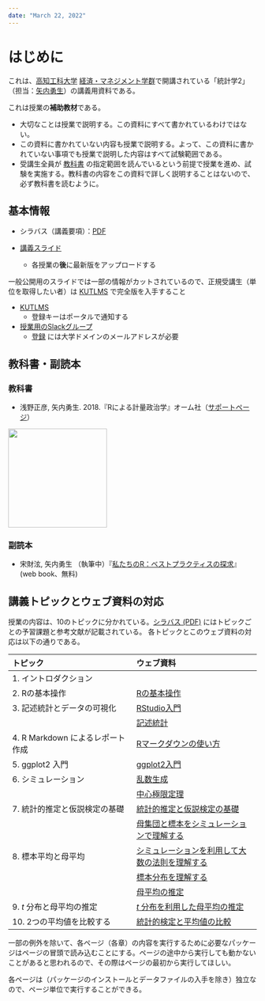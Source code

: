 ```yaml
---
date: "March 22, 2022"
---
```


# はじめに

これは、[高知工科大学](https://www.kochi-tech.ac.jp/) [経済・マネジメント学群](https://www.kochi-tech.ac.jp/academics/mng/)で開講されている「統計学2」（担当：[矢内勇生](https://yukiyanai.github.io/)）の講義用資料である。


:::callout-warning
これは授業の**補助教材**である。

- 大切なことは授業で説明する。この資料にすべて書かれているわけではない。
- この資料に書かれていない内容も授業で説明する。よって、この資料に書かれていない事項でも授業で説明した内容はすべて試験範囲である。
- 受講生全員が [教科書](index.html#sec-textbook) の指定範囲を読んでいるという前提で授業を進め、試験を実施する。教科書の内容をこの資料で詳しく説明することはないので、必ず教科書を読むように。
:::


## 基本情報 {#sec-basicinfo}

-   シラバス（講義要項）：[PDF](https://yukiyanai.github.io/jp/classes/stat2/docs/syllabus-stat2_2022.pdf)

-   [講義スライド](https://drive.google.com/drive/folders/1-tff1nEf0s09C0JhSQmcyS7D1sL4Z2D4?usp=sharing)
    -   各授業の**後**に最新版をアップロードする
    
:::callout-warning
一般公開用のスライドでは一部の情報がカットされているので、正規受講生（単位を取得したい者）は [KUTLMS](https://lms.kochi-tech.ac.jp/course/view.php?id=2505) で完全版を入手すること
:::

-   [KUTLMS](https://lms.kochi-tech.ac.jp/course/view.php?id=2505)
    -   登録キーはポータルで通知する
-   [授業用のSlackグループ](https://kut-stat2-2022.slack.com)
    -   [登録](https://join.slack.com/t/kut-stat2-2022/signup%7D) には大学ドメインのメールアドレスが必要

## 教科書・副読本 {#sec-refs}

### 教科書 {#sec-textbook}

- 浅野正彦, 矢内勇生. 2018.『Rによる計量政治学』オーム社（[サポートページ](https://github.com/yukiyanai/quant-methods-R)）

![](https://yukiyanai.github.io/jp/textbooks/images/quant-methods-R-cover.png){fig-alt="Rによる計量政治学" width="200"}

### 副読本 {#sec-rn4e}

- 宋財泫, 矢内勇生 （執筆中）『[私たちのR：ベストプラクティスの探求](http://www.jaysong.net/RBook/)』(web book、無料) 


## 講義トピックとウェブ資料の対応 {#sec-topics}

授業の内容は、10のトピックに分かれている。[シラバス (PDF)](https://yukiyanai.github.io/jp/classes/stat2/docs/syllabus-stat2_2022-1Q.pdf) にはトピックごとの予習課題と参考文献が記載されている。 各トピックとこのウェブ資料の対応は以下の通りである。

| トピック                          | ウェブ資料                                                               |
|:-----------------------------------|:-----------------------------------|
| 1\. イントロダクション            |                                                                          |
| 2\. Rの基本操作                   | [Rの基本操作](intro-to-R.html)                                           |
| 3\. 記述統計とデータの可視化      | [RStudio入門](intro-to-RStudio.html)                                     |
|                                   | [記述統計](descriptive-stat.html)                                        |
| 4\. R Markdown によるレポート作成 | [Rマークダウンの使い方](r-markdown.html)                                 |
| 5\. ggplot2 入門                  | [ggplot2入門](intro-to-ggplot2.html)                                     |
| 6\. シミュレーション              | [乱数生成](rng.html)                                                     |
|                                   | [中心極限定理](clt.html)                                                 |
| 7\. 統計的推定と仮説検定の基礎    | [統計的推定と仮説検定の基礎](intro-to-inference.html)                    |
|                                   | [母集団と標本をシミュレーションで理解する](pop-n-sample.html)            |
| 8\. 標本平均と母平均              | [シミュレーションを利用して大数の法則を理解する](lawoflargenumbers.html) |
|                                   | [標本分布を理解する](sampling-distribution.html)                         |
|                                   | [母平均の推定](estimating-mean.html)                                     |
| 9\. $t$ 分布と母平均の推定        | [$t$ 分布を利用した母平均の推定](t-distribution.html)                    |
| 10\. 2つの平均値を比較する        | [統計的検定と平均値の比較](mean-comparison.html)                         |


:::callout-warning
一部の例外を除いて、各ページ（各章）の内容を実行するために必要なパッケージはページの冒頭で読み込むことにする。ページの途中から実行しても動かないことがあると思われるので、その際はページの最初から実行してほしい。

各ページは（パッケージのインストールとデータファイルの入手を除き）独立なので、ページ単位で実行することができる。
:::
